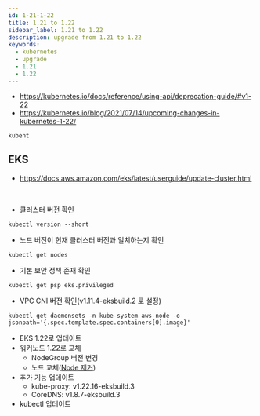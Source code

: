 ```yaml
---
id: 1-21-1-22
title: 1.21 to 1.22
sidebar_label: 1.21 to 1.22
description: upgrade from 1.21 to 1.22
keywords:
  - kubernetes
  - upgrade
  - 1.21
  - 1.22
---
```


- https://kubernetes.io/docs/reference/using-api/deprecation-guide/#v1-22
- https://kubernetes.io/blog/2021/07/14/upcoming-changes-in-kubernetes-1-22/

```shell
kubent
```

## EKS

- https://docs.aws.amazon.com/eks/latest/userguide/update-cluster.html

<br />

- 클러스터 버전 확인

```shell
kubectl version --short
```

- 노드 버전이 현재 클러스터 버전과 일치하는지 확인

```shell
kubectl get nodes
```

- 기본 보안 정책 존재 확인

```shell
kubectl get psp eks.privileged
```

- VPC CNI 버전 확인(v1.11.4-eksbuild.2 로 설정)

```shell
kubectl get daemonsets -n kube-system aws-node -o jsonpath='{.spec.template.spec.containers[0].image}'
```

- EKS 1.22로 업데이트
- 워커노드 1.22로 교체
  - NodeGroup 버전 변경
  - 노드 교체([Node 제거](/docs/mlops/kubernetes/administer-cluster/drain-node))
- 추가 기능 업데이트
  - kube-proxy: v1.22.16-eksbuild.3
  - CoreDNS: v1.8.7-eksbuild.3
- kubectl 업데이트
